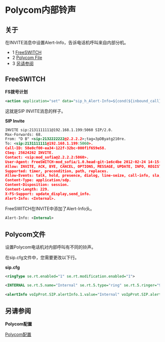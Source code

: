 # Polycom内部铃声

## 关于

在INVITE消息中设置Alert-Info，告诉电话机呼叫来自内部分机。

* 1 [FreeSWITCH](#freeswitch)
* 2 [Polycom File](#polycom-file--)
* 3 [另请参阅](#polycom-file--)

## FreeSWITCH

**FS拨号计划**

```xml
<action application="set" data="sip_h_Alert-Info=${cond(${inbound_call} == true ? :Internal)}"/>
```

这就是SIP INVITE消息的样子。

**SIP Invite**

```xml
INVITE sip:2131111111@192.168.1.199:5060 SIP/2.0.
Max-Forwards: 68.
From: "D B" <sip:2132222222@2.2.2.2>;tag=3pDByatg210re.
To: <sip:2131111111@192.168.1.199:5060>.
Call-ID: 58e0cf00-ea34-122f-32bc-000f1f659e58.
CSeq: 25624262 INVITE.
Contact: <sip:mod_sofia@2.2.2.2:5060>.
User-Agent: FreeSWITCH-mod_sofia/1.0.head-git-1e6c4be 2012-02-24 14-15-32 -0600.
Allow: INVITE, ACK, BYE, CANCEL, OPTIONS, MESSAGE, UPDATE, INFO, REGISTER, REFER, NOTIFY, PUBLISH, SUBSCRIBE.
Supported: timer, precondition, path, replaces.
Allow-Events: talk, hold, presence, dialog, line-seize, call-info, sla, include-session-description, presence.winfo, message-summary, refer.
Content-Type: application/sdp.
Content-Disposition: session.
Content-Length: 229.
X-FS-Support: update_display,send_info.
Alert-Info: <Internal>.
```

FreeSWITCH在INVITE中添加了Alert-Info头。

```xml
Alert-Info: <Internal>
```

## Polycom文件

设置Polycom电话机对内部呼叫有不同的铃声。

在sip.cfg文件中，您需要更改以下行。

**sip.cfg**

```xml
<ringType se.rt.enabled="1" se.rt.modification.enabled="1">

<INTERNAL se.rt.5.name="Internal" se.rt.5.type="ring" se.rt.5.ringer="9" se.rt.5.callWait="6" se.rt.5.mod="1"/>
 
<alertInfo voIpProt.SIP.alertInfo.1.value="Internal" voIpProt.SIP.alertInfo.1.class="5">
```

## 另请参阅

**Polycom配置**

[Polycom配置](./Polycom-Configuration_1967052.mdx#fonts)